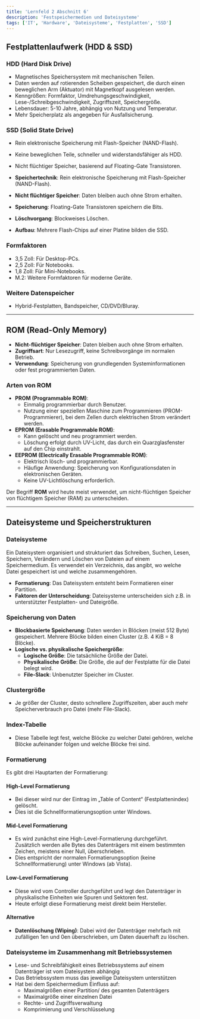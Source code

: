 ```yaml
---
title: 'Lernfeld 2 Abschnitt 6'
description: 'Festspeichermedien und Dateisysteme'
tags: ['IT', 'Hardware', 'Dateisysteme', 'Festplatten', 'SSD']
---
```


## Festplattenlaufwerk (HDD & SSD)

### HDD (Hard Disk Drive)

- Magnetisches Speichersystem mit mechanischen Teilen.
- Daten werden auf rotierenden Scheiben gespeichert, die durch einen beweglichen Arm (Aktuator) mit Magnetkopf ausgelesen werden.
- Kenngrößen: Formfaktor, Umdrehungsgeschwindigkeit, Lese-/Schreibgeschwindigkeit, Zugriffszeit, Speichergröße.
- Lebensdauer: 5-10 Jahre, abhängig von Nutzung und Temperatur.
- Mehr Speicherplatz als angegeben für Ausfallsicherung.

### SSD (Solid State Drive)

- Rein elektronische Speicherung mit Flash-Speicher (NAND-Flash).
- Keine beweglichen Teile, schneller und widerstandsfähiger als HDD.
- Nicht flüchtiger Speicher, basierend auf Floating-Gate Transistoren.

- **Speichertechnik**: Rein elektronische Speicherung mit Flash-Speicher (NAND-Flash).
- **Nicht flüchtiger Speicher**: Daten bleiben auch ohne Strom erhalten.
- **Speicherung**: Floating-Gate Transistoren speichern die Bits.
- **Löschvorgang**: Blockweises Löschen.
- **Aufbau**: Mehrere Flash-Chips auf einer Platine bilden die SSD.

### Formfaktoren

- 3,5 Zoll: Für Desktop-PCs.
- 2,5 Zoll: Für Notebooks.
- 1,8 Zoll: Für Mini-Notebooks.
- M.2: Weitere Formfaktoren für moderne Geräte.

### Weitere Datenspeicher

- Hybrid-Festplatten, Bandspeicher, CD/DVD/Bluray.

---

## ROM (Read-Only Memory)

- **Nicht-flüchtiger Speicher**: Daten bleiben auch ohne Strom erhalten.
- **Zugriffsart**: Nur Lesezugriff, keine Schreibvorgänge im normalen Betrieb.
- **Verwendung**: Speicherung von grundlegenden Systeminformationen oder fest programmierten Daten.

### Arten von ROM

- **PROM (Programmable ROM)**:
  - Einmalig programmierbar durch Benutzer.
  - Nutzung einer speziellen Maschine zum Programmieren (PROM-Programmierer), bei dem Zellen durch elektrischen Strom verändert werden.
- **EPROM (Erasable Programmable ROM)**:
  - Kann gelöscht und neu programmiert werden.
  - Löschung erfolgt durch UV-Licht, das durch ein Quarzglasfenster auf den Chip einstrahlt.
- **EEPROM (Electrically Erasable Programmable ROM)**:
  - Elektrisch lösch- und programmierbar.
  - Häufige Anwendung: Speicherung von Konfigurationsdaten in elektronischen Geräten.
  - Keine UV-Lichtlöschung erforderlich.

Der Begriff **ROM** wird heute meist verwendet, um nicht-flüchtigen Speicher von flüchtigem Speicher (RAM) zu unterscheiden.

---

## Dateisysteme und Speicherstrukturen

### Dateisysteme

Ein Dateisystem organisiert und strukturiert das Schreiben, Suchen, Lesen, Speichern, Verändern und Löschen von Dateien auf einem Speichermedium. Es verwendet ein Verzeichnis, das angibt, wo welche Datei gespeichert ist und welche zusammengehören.

- **Formatierung**: Das Dateisystem entsteht beim Formatieren einer Partition.
- **Faktoren der Unterscheidung**: Dateisysteme unterscheiden sich z.B. in unterstützter Festplatten- und Dateigröße.

### Speicherung von Daten

- **Blockbasierte Speicherung**: Daten werden in Blöcken (meist 512 Byte) gespeichert. Mehrere Blöcke bilden einen Cluster (z.B. 4 KiB = 8 Blöcke).
- **Logische vs. physikalische Speichergröße**:
  - **Logische Größe**: Die tatsächliche Größe der Datei.
  - **Physikalische Größe**: Die Größe, die auf der Festplatte für die Datei belegt wird.
  - **File-Slack**: Unbenutzter Speicher im Cluster.

### Clustergröße

- Je größer der Cluster, desto schnellere Zugriffszeiten, aber auch mehr Speicherverbrauch pro Datei (mehr File-Slack).

### Index-Tabelle

- Diese Tabelle legt fest, welche Blöcke zu welcher Datei gehören, welche Blöcke aufeinander folgen und welche Blöcke frei sind.

### Formatierung

Es gibt drei Hauptarten der Formatierung:

#### High-Level Formatierung

- Bei dieser wird nur der Eintrag im „Table of Content“ (Festplattenindex) gelöscht.
- Dies ist die Schnellformatierungsoption unter Windows.

#### Mid-Level Formatierung

- Es wird zunächst eine High-Level-Formatierung durchgeführt. Zusätzlich werden alle Bytes des Datenträgers mit einem bestimmten Zeichen, meistens einer Null, überschrieben.
- Dies entspricht der normalen Formatierungsoption (keine Schnellformatierung) unter Windows (ab Vista).

#### Low-Level Formatierung

- Diese wird vom Controller durchgeführt und legt den Datenträger in physikalische Einheiten wie Spuren und Sektoren fest.
- Heute erfolgt diese Formatierung meist direkt beim Hersteller.

#### Alternative

- **Datenlöschung (Wiping)**: Dabei wird der Datenträger mehrfach mit zufälligen 1en und 0en überschrieben, um Daten dauerhaft zu löschen.

### Dateisysteme im Zusammenhang mit Betriebssystemen

- Lese- und Schreibfähigkeit eines Betriebssystems auf einem Datenträger ist vom Dateisystem abhängig
- Das Betriebssystem muss das jeweilige Dateisystem unterstützen
- Hat bei dem Speichermedium Einfluss auf:
  - Maximalgrößen einer Partition/ des gesamten Datenträgers
  - Maximalgröße einer einzelnen Datei
  - Rechte- und Zugriffsverwaltung
  - Komprimierung und Verschlüsselung
